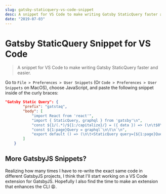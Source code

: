 ```yaml
---
slug: gatsby-staticquery-vs-code-snippet
desc: A snippet for VS Code to make writing Gatsby StaticQuery faster and easier.
date: "2019-07-03"
---
```


# Gatsby StaticQuery Snippet for VS Code
> A snippet for VS Code to make writing Gatsby StaticQuery faster and easier.

Go to `File > Preferences > User Snippets` (Or `Code > Preferences > User Snippets` on MacOS), choose JavaScript, and paste the following snippet inside of the curly braces:

```json
"Gatsby Static Query": {
		"prefix": "gatstaq",
		"body": [
			"import React from 'react'",
			"import { StaticQuery, graphql } from 'gatsby'\n",
			"const ${1/(.*)/${1:/capitalize}/} = ({ data }) => (\n\t$0\n)\n",
			"const ${1:page}Query = graphql`\n\t\n`\n",
			"export default () => (\n\t<StaticQuery query={${1:page}Query} render={data => <${1/(.*)/${1:/capitalize}/} data={data} />} />\n)\n"
		]
	}
```

## More GatsbyJS Snippets?

Realizing how many times I have to re-write the exact same code in different GatsbyJS projects, I think that I'll start working on a VS Code extension for GatsbyJS. Hopefully I also find the time to make an extension that enhances the CLI 😩.

